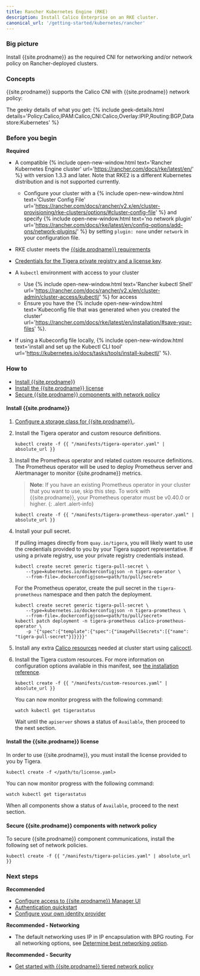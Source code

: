 ```yaml
---
title: Rancher Kubernetes Engine (RKE)
description: Install Calico Enterprise on an RKE cluster.
canonical_url: '/getting-started/kubernetes/rancher'
---
```


### Big picture

Install {{site.prodname}} as the required CNI for networking and/or network policy on Rancher-deployed clusters.

### Concepts

{{site.prodname}} supports the Calico CNI with {{site.prodname}} network policy:

The geeky details of what you get:
{% include geek-details.html details='Policy:Calico,IPAM:Calico,CNI:Calico,Overlay:IPIP,Routing:BGP,Datastore:Kubernetes' %}

### Before you begin

**Required**

- A compatible {% include open-new-window.html text='Rancher Kubernetes Engine cluster' url='https://rancher.com/docs/rke/latest/en/' %} with version 1.3.3 and later. Note that RKE2 is a different Kubernetes distribution and is not supported currently.
  - Configure your cluster with a {% include open-new-window.html text='Cluster Config File' url='https://rancher.com/docs/rancher/v2.x/en/cluster-provisioning/rke-clusters/options/#cluster-config-file' %} and specify {% include open-new-window.html text='no network plugin' url='https://rancher.com/docs/rke/latest/en/config-options/add-ons/network-plugins/' %} by setting `plugin: none` under `network` in your configuration file.

- RKE cluster meets the [{{side.prodname}} requirements]({{site.baseurl}}/getting-started/kubernetes/requirements)

- [Credentials for the Tigera private registry and a license key]({{site.baseurl}}/getting-started/calico-enterprise).

- A `kubectl` environment with access to your cluster
  - Use {% include open-new-window.html text='Rancher kubectl Shell' url='https://rancher.com/docs/rancher/v2.x/en/cluster-admin/cluster-access/kubectl/' %} for access
  - Ensure you have the {% include open-new-window.html text='Kubeconfig file that was generated when you created the cluster' url='https://rancher.com/docs/rke/latest/en/installation/#save-your-files' %}.

- If using a Kubeconfig file locally, {% include open-new-window.html text='install and set up the Kubectl CLI tool' url='https://kubernetes.io/docs/tasks/tools/install-kubectl/' %}.

### How to

- [Install {{site.prodname}}](#install-calico-enterprise)
- [Install the {{site.prodname}} license](#install-the-calico-enterprise-license)
- [Secure {{site.prodname}} components with network policy](#secure-calico-enterprise-components-with-network-policy)


#### Install {{site.prodname}}

1. [Configure a storage class for {{site.prodname}}.]({{site.baseurl}}/getting-started/create-storage).

1. Install the Tigera operator and custom resource definitions.

   ```
   kubectl create -f {{ "/manifests/tigera-operator.yaml" | absolute_url }}
   ```

1. Install the Prometheus operator and related custom resource definitions. The Prometheus operator will be used to deploy Prometheus server and Alertmanager to monitor {{site.prodname}} metrics.

   > **Note**: If you have an existing Prometheus operator in your cluster that you want to use, skip this step. To work with {{site.prodname}}, your Prometheus operator must be v0.40.0 or higher.
   {: .alert .alert-info}

   ```
   kubectl create -f {{ "/manifests/tigera-prometheus-operator.yaml" | absolute_url }}
   ```

1. Install your pull secret.

   If pulling images directly from `quay.io/tigera`, you will likely want to use the credentials provided to you by your Tigera support representative. If using a private registry, use your private registry credentials instead.

   ```
   kubectl create secret generic tigera-pull-secret \
       --type=kubernetes.io/dockerconfigjson -n tigera-operator \
       --from-file=.dockerconfigjson=<path/to/pull/secret>
   ```

   For the Prometheus operator, create the pull secret in the `tigera-prometheus` namespace and then patch the deployment.

   ```
   kubectl create secret generic tigera-pull-secret \
       --type=kubernetes.io/dockerconfigjson -n tigera-prometheus \
       --from-file=.dockerconfigjson=<path/to/pull/secret>
   kubectl patch deployment -n tigera-prometheus calico-prometheus-operator \
       -p '{"spec":{"template":{"spec":{"imagePullSecrets":[{"name": "tigera-pull-secret"}]}}}}'
   ```

1. Install any extra [Calico resources]({{site.baseurl}}/reference/resources) needed at cluster start using [calicoctl]({{site.baseurl}}/reference/calicoctl/overview).

1. Install the Tigera custom resources. For more information on configuration options available in this manifest, see [the installation reference]({{site.baseurl}}/reference/installation/api).

   ```
   kubectl create -f {{ "/manifests/custom-resources.yaml" | absolute_url }}
   ```

   You can now monitor progress with the following command:

   ```
   watch kubectl get tigerastatus
   ```

   Wait until the `apiserver` shows a status of `Available`, then proceed to the next section.

#### Install the {{site.prodname}} license

In order to use {{site.prodname}}, you must install the license provided to you by Tigera.

```
kubectl create -f </path/to/license.yaml>
```

You can now monitor progress with the following command:

```
watch kubectl get tigerastatus
```

When all components show a status of `Available`, proceed to the next section.

#### Secure {{site.prodname}} components with network policy

To secure {{site.prodname}} component communications, install the following set of network policies.

```
kubectl create -f {{ "/manifests/tigera-policies.yaml" | absolute_url }}
```

### Next steps

**Recommended**

- [Configure access to {{site.prodname}} Manager UI]({{site.baseurl}}/getting-started/cnx/access-the-manager)
- [Authentication quickstart]({{site.baseurl}}/getting-started/cnx/authentication-quickstart)
- [Configure your own identity provider]({{site.baseurl}}/getting-started/cnx/configure-identity-provider)

**Recommended - Networking**

- The default networking uses IP in IP encapsulation with BPG routing. For all networking options, see [Determine best networking option]({{site.baseurl}}/networking/determine-best-networking).

**Recommended - Security**

- [Get started with {{site.prodname}} tiered network policy]({{site.baseurl}}/security/tiered-policy)
